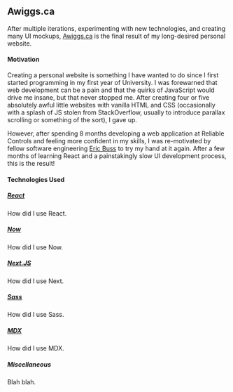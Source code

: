 ## Awiggs.ca

After multiple iterations, experimenting with new technologies, and creating many UI mockups, [Awiggs.ca](awiggs.ca) is the final result of my
long-desired personal website.

#### Motivation

Creating a personal website is something I have wanted to do since I first started programming in my first year of University.
I was forewarned that web development can be a pain and that the quirks of JavaScript would drive me insane, but that never stopped me.
After creating four or five absolutely awful little websites with vanilla HTML and CSS (occasionally with a splash of JS stolen
from StackOverflow, usually to introduce parallax scrolling or something of the sort), I gave up.

However, after spending 8 months developing a web application at Reliable Controls and feeling more confident in my skills,
I was re-motivated by fellow software engineering [Eric Buss](www.ejrbuss.net) to try my hand at it again. 
After a few months of learning React and a painstakingly slow UI development process, this is the result!

#### Technologies Used
##### [React](https://reactjs.org/)
How did I use React.

##### [Now](https://zeit.co/)
How did I use Now.

##### [Next.JS](https://nextjs.org/)
How did I use Next.

##### [Sass](https://sass-lang.com/)
How did I use Sass.

##### [MDX](https://mdxjs.com/)
How did I use MDX.

##### Miscellaneous
Blah blah.